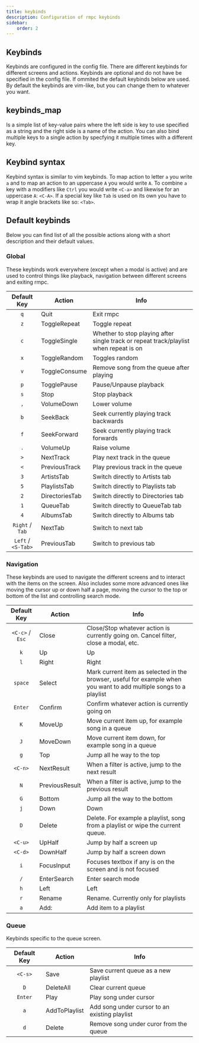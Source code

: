 ```yaml
---
title: keybinds
description: Configuration of rmpc keybinds
sidebar:
    order: 2
---
```



## Keybinds

<ConfigValue
    name="keybinds"
    type="other"
    customText="(global: <kebyinds_map>, navigation: <keybinds_map>, queue: <keybinds_map>)"
/>

Keybinds are configured in the config file. There are different keybinds for different screens and actions. Keybinds are
optional and do not have be specified in the config file. If ommited the default keybinds below are used. By default the
keybinds are vim-like, but you can change them to whatever you want.

## keybinds_map

<ConfigValue name="global" type="other" customText='{ "p": Play, "s": Stop, "X": Stop, ...}' />

Is a simple list of key-value pairs where the left side is key to use specified as a string and the right side is a name of the action.
You can also bind multiple keys to a single action by specfying it multiple times with a different key.

## Keybind syntax

Keybind syntax is similar to vim keybinds. To map action to letter `a` you write `a` and to map an action to an uppercase `A`
you would write `A`. To combine `a` key with a modifiers like `Ctrl` you would write `<C-a>` and likewise for an uppercase
`A`: `<C-A>`. If a special key like `Tab` is used on its own you have to wrap it angle brackets like so: `<Tab>`.

## Default keybinds

Below you can find list of all the possible actions along with a short description and their default values.

### Global

These keybinds work everywhere (except when a modal is active) and are used to control things like playback, navigation
between different screens and exiting rmpc.

|    Default Key     | Action         | Info                                                                                  |
| :----------------: | -------------- | ------------------------------------------------------------------------------------- |
|        `q`         | Quit           | Exit rmpc                                                                             |
|        `z`         | ToggleRepeat   | Toggle repeat                                                                         |
|        `c`         | ToggleSingle   | Whether to stop playing after single track or repeat track/playlist when repeat is on |
|        `x`         | ToggleRandom   | Toggles random                                                                        |
|        `v`         | ToggleConsume  | Remove song from the queue after playing                                              |
|        `p`         | TogglePause    | Pause/Unpause playback                                                                |
|        `s`         | Stop           | Stop playback                                                                         |
|        `,`         | VolumeDown     | Lower volume                                                                          |
|        `b`         | SeekBack       | Seek currently playing track backwards                                                |
|        `f`         | SeekForward    | Seek currently playing track forwards                                                 |
|        `.`         | VolumeUp       | Raise volume                                                                          |
|        `>`         | NextTrack      | Play next track in the queue                                                          |
|        `<`         | PreviousTrack  | Play previous track in the queue                                                      |
|        `3`         | ArtistsTab     | Switch directly to Artists tab                                                        |
|        `5`         | PlaylistsTab   | Switch directly to Playlists tab                                                      |
|        `2`         | DirectoriesTab | Switch directly to Directories tab                                                    |
|        `1`         | QueueTab       | Switch directly to QueueTab tab                                                       |
|        `4`         | AlbumsTab      | Switch directly to Albums tab                                                         |
|  `Right` / `Tab`   | NextTab        | Switch to next tab                                                                    |
| `Left` / `<S-Tab>` | PreviousTab    | Switch to previous tab                                                                |

### Navigation

These keybinds are used to navigate the different screens and to interact with the items on the screen. Also includes
some more advanced ones like moving the cursor up or down half a page, moving the cursor to the top or bottom of the
list and controlling search mode.

|   Default Key   | Action         | Info                                                                                                               |
| :-------------: | -------------- | ------------------------------------------------------------------------------------------------------------------ |
| `<C-c>` / `Esc` | Close          | Close/Stop whatever action is currently going on. Cancel filter, close a modal, etc.                               |
|       `k`       | Up             | Up                                                                                                                 |
|       `l`       | Right          | Right                                                                                                              |
|     `space`     | Select         | Mark current item as selected in the browser, useful for example when you want to add multiple songs to a playlist |
|     `Enter`     | Confirm        | Confirm whatever action is currently going on                                                                      |
|       `K`       | MoveUp         | Move current item up, for example song in a queue                                                                  |
|       `J`       | MoveDown       | Move current item down, for example song in a queue                                                                |
|       `g`       | Top            | Jump all he way to the top                                                                                         |
|     `<C-n>`     | NextResult     | When a filter is active, jump to the next result                                                                   |
|       `N`       | PreviousResult | When a filter is active, jump to the previous result                                                               |
|       `G`       | Bottom         | Jump all the way to the bottom                                                                                     |
|       `j`       | Down           | Down                                                                                                               |
|       `D`       | Delete         | Delete. For example a playlist, song from a playlist or wipe the current queue.                                    |
|     `<C-u>`     | UpHalf         | Jump by half a screen up                                                                                           |
|     `<C-d>`     | DownHalf       | Jump by half a screen down                                                                                         |
|       `i`       | FocusInput     | Focuses textbox if any is on the screen and is not focused                                                         |
|       `/`       | EnterSearch    | Enter search mode                                                                                                  |
|       `h`       | Left           | Left                                                                                                               |
|       `r`       | Rename         | Rename. Currently only for playlists                                                                               |
|       `a`       | Add:           | Add item to a playlist                                                                                             |

### Queue

Keybinds specific to the queue screen.

| Default Key | Action        | Info                                          |
| :---------: | ------------- | --------------------------------------------- |
|   `<C-s>`   | Save          | Save current queue as a new playlist          |
|     `D`     | DeleteAll     | Clear current queue                           |
|   `Enter`   | Play          | Play song under cursor                        |
|     `a`     | AddToPlaylist | Add song under cursor to an existing playlist |
|     `d`     | Delete        | Remove song under curor from the queue        |
